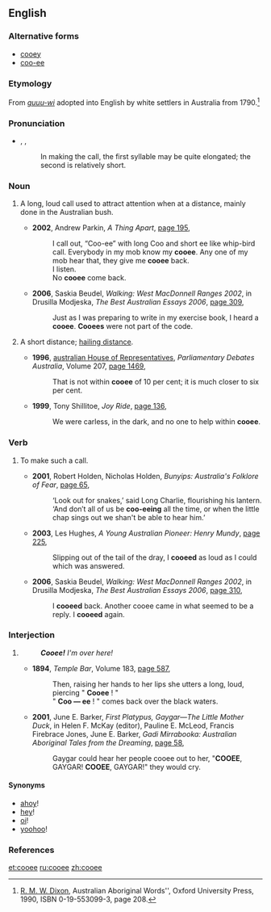 ==English==

===Alternative forms===
* [[cooey]]
* [[coo-ee]]

===Etymology===
From {{etyl|xdk|en}} ''[[guuu-wi]]'' adopted into English by white settlers in Australia from 1790.<ref>[[w:R. M. W. Dixon|R. M. W. Dixon]], Australian Aboriginal Words'', Oxford University Press, 1990, ISBN 0-19-553099-3, page 208.</ref>

===Pronunciation===
* {{enPR|ko͞o'ē}}, {{IPA|/ˈkuːiː/}}, {{X-SAMPA|/"ku:i:/}}
*: In making the call, the first syllable may be quite elongated; the second is relatively short.

===Noun===
{{en-noun}}

# {{Australia|informal|onomatopoeia}} A long, loud call used to attract attention when at a distance, mainly done in the Australian bush.
#* '''2002''', Andrew Parkin, ''A Thing Apart'', [http://books.google.com/books?id=uyb_QsyLkekC&pg=PA195&dq=%22cooee%7Ccooees%22+-intitle:%22%22&hl=en&ei=TFmqTsGBMpD2mAXz5eGCDw&sa=X&oi=book_result&ct=result&resnum=5&ved=0CEEQ6AEwBDhu#v=onepage&q=%22cooee%7Ccooees%22%20-intitle%3A%22%22&f=false page 195],
#*: I call out, “Coo-ee” with long Coo and short ee like whip-bird call. Everybody in my mob know my '''cooee'''. Any one of my mob hear that, they give me '''cooee''' back.
#*: I listen.
#*: No '''cooee''' come back.
#* '''2006''', Saskia Beudel, ''Walking: West MacDonnell Ranges 2002'', in Drusilla Modjeska, ''The Best Australian Essays 2006'', [http://books.google.com/books?id=6UBV5f0LThoC&pg=PA309&dq=%22cooee%7Ccooees%22+-intitle:%22%22&hl=en&ei=bFeqTvyPMMmImQWC7KnQDw&sa=X&oi=book_result&ct=result&resnum=5&ved=0CEAQ6AEwBDhk#v=onepage&q=%22cooee%7Ccooees%22%20-intitle%3A%22%22&f=false page 309],
#*: Just as I was preparing to write in my exercise book, I heard a '''cooee'''. '''Cooees''' were not part of the code.
# {{Australia|informal|with "within"|also|_|figuratively}} A short distance; [[hailing distance]].
#* '''1996''', [[w:australian House of Representatives|australian House of Representatives]], ''Parliamentary Debates Australia'', Volume 207, [http://books.google.com/books?id=vMhDAQAAIAAJ&q=%22cooee%7Ccooees%22+-intitle:%22%22&dq=%22cooee%7Ccooees%22+-intitle:%22%22&hl=en&ei=f2CqTqqzEoz3mAXknMTbDg&sa=X&oi=book_result&ct=result&resnum=3&ved=0CDIQ6AEwAjiMAQ page 1469],
#*: That is not within '''cooee''' of 10 per cent; it is much closer to six per cent.
#* '''1999''', Tony Shillitoe, ''Joy Ride'', [http://books.google.com/books?id=oWJD5EPe6QoC&pg=PA136&dq=%22cooee%7Ccooees%22+-intitle:%22%22&hl=en&ei=5VGqTpmFDK_ImAX3z5DvDg&sa=X&oi=book_result&ct=result&resnum=10&ved=0CFcQ6AEwCTg8#v=onepage&q=%22cooee%7Ccooees%22%20-intitle%3A%22%22&f=false page 136],
#*: We were carless, in the dark, and no one to help within '''cooee'''.

===Verb===
{{en-verb|cooee|d}}

# {{intransitive|Australia|informal}} To make such a call.
#* '''2001''', Robert Holden, Nicholas Holden, ''Bunyips: Australia's Folklore of Fear'', [http://books.google.com/books?id=UnKPCZT0x6kC&pg=PA65&dq=%22cooeeing%7Ccooeed%22+-intitle:%22%22&hl=en&ei=WZ-qTs_gL9HUmAWbo_HHDg&sa=X&oi=book_result&ct=result&resnum=6&ved=0CEQQ6AEwBQ#v=onepage&q&f=false page 65],
#*: ‘Look out for snakes,’ said Long Charlie, flourishing his lantern. ‘And don′t all of us be '''coo-eeing''' all the time, or when the little chap sings out we shan't be able to hear him.’
#* '''2003''', Les Hughes, ''A Young Australian Pioneer: Henry Mundy'', [http://books.google.com/books?id=9woJ84V1PpIC&pg=PA225&dq=%22cooeeing%7Ccooeed%22+-intitle:%22%22&hl=en&ei=WZ-qTs_gL9HUmAWbo_HHDg&sa=X&oi=book_result&ct=result&resnum=5&ved=0CD8Q6AEwBA#v=onepage&q=%22cooeeing%7Ccooeed%22%20-intitle%3A%22%22&f=false page 225],
#*: Slipping out of the tail of the dray, I '''cooeed''' as loud as I could which was answered.
#* '''2006''', Saskia Beudel, ''Walking: West MacDonnell Ranges 2002'', in Drusilla Modjeska, ''The Best Australian Essays 2006'', [http://books.google.com/books?id=6UBV5f0LThoC&pg=PA310&dq=%22cooeeing%7Ccooeed%22+-intitle:%22%22&hl=en&ei=WZ-qTs_gL9HUmAWbo_HHDg&sa=X&oi=book_result&ct=result&resnum=3&ved=0CDUQ6AEwAg#v=onepage&q=%22cooeeing%7Ccooeed%22%20-intitle%3A%22%22&f=false page 310],
#*: I '''cooeed''' back. Another cooee came in what seemed to be a reply. I '''cooeed''' again.

===Interjection===
{{en-interj}}

# {{informal|chiefly|Australia}} {{non-gloss definition|Used to attract someone's attention.}}
#: '''''Cooee!'''  I'm over here!''
#* '''1894''', ''Temple Bar'', Volume 183, [http://books.google.com/books?id=AQMbAAAAYAAJ&q=%22cooee%22+-intitle:%22%22&dq=%22cooee%22+-intitle:%22%22&hl=en&ei=bZyqTva2KqjkmAWensXuDg&sa=X&oi=book_result&ct=result&resnum=5&ved=0CDsQ6AEwBDiWAQ page 587],
#*: Then, raising her hands to her lips she utters a long, loud, piercing " '''Cooee''' ! "
#*: " '''Coo — ee''' ! " comes back over the black waters.
#* '''2001''', June E. Barker, ''First Platypus, Gaygar—The Little Mother Duck'', in Helen F. McKay (editor), Pauline E. McLeod, Francis Firebrace Jones, June E. Barker, ''Gadi Mirrabooka: Australian Aboriginal Tales from the Dreaming'', [http://books.google.com/books?id=ZhooWCBA7HAC&pg=PA58&dq=%22cooee%22+-intitle:%22%22&hl=en&ei=xJKqTsqSIIPSmAWwvo36Dg&sa=X&oi=book_result&ct=result&resnum=1&ved=0CCsQ6AEwADg8#v=onepage&q=%22cooee%22%20-intitle%3A%22%22&f=false page 58],
#*: Gaygar could hear her people cooee out to her, "'''COOEE''', GAYGAR! '''COOEE''', GAYGAR!" they would cry.

====Synonyms====
* [[ahoy]]! {{qualifier|nautical}}
* [[hey]]!
* [[oi]]! {{qualifier|impolite}}
* [[yoohoo]]!

===References===
<references/>

[[et:cooee]]
[[ru:cooee]]
[[zh:cooee]]